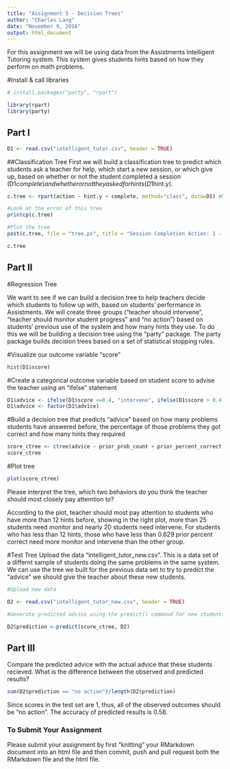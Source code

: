 ```yaml
---
title: "Assignment 5 - Decision Trees"
author: "Charles Lang"
date: "November 9, 2016"
output: html_document
---
```

For this assignment we will be using data from the Assistments Intelligent Tutoring system. This system gives students hints based on how they perform on math problems. 

#Install & call libraries
```r
# install.packages("party", "rpart")

library(rpart)
library(party)
```

## Part I

```r

D1 <- read.csv("intelligent_tutor.csv", header = TRUE)
```

##Classification Tree
First we will build a classification tree to predict which students ask a teacher for help, which start a new session, or which give up, based on whether or not the student completed a session (D1$complete) and whether or not they asked for hints (D1$hint.y). 
```r

c.tree <- rpart(action ~ hint.y + complete, method="class", data=D1) #Notice the standard R notion for a formula X ~ Y

#Look at the error of this tree
printcp(c.tree)

#Plot the tree
post(c.tree, file = "tree.ps", title = "Session Completion Action: 1 - Ask teacher, 2 - Start new session, 3 - Give up")

c.tree
```
## Part II

#Regression Tree

We want to see if we can build a decision tree to help teachers decide which students to follow up with, based on students' performance in Assistments. We will create three groups ("teacher should intervene", "teacher should monitor student progress" and "no action") based on students' previous use of the system and how many hints they use. To do this we will be building a decision tree using the "party" package. The party package builds decision trees based on a set of statistical stopping rules.

#Visualize our outcome variable "score"
```r
hist(D1$score)
```

#Create a categorical outcome variable based on student score to advise the teacher using an "ifelse" statement
```r
D1$advice <- ifelse(D1$score <=0.4, "intervene", ifelse(D1$score > 0.4 & D1$score <=0.8, "monitor", "no action"))
D1$advice <- factor(D1$advice)
```

#Build a decision tree that predicts "advice" based on how many problems students have answered before, the percentage of those problems they got correct and how many hints they required
```r
score_ctree <- ctree(advice ~ prior_prob_count + prior_percent_correct + hints,  data = D1)
score_ctree
```

#Plot tree
```r
plot(score_ctree)
```

Please interpret the tree, which two behaviors do you think the teacher should most closely pay attemtion to?

According to the plot, teacher should most pay attention to students who have more than 12 hints before, showing in the right plot, more than 25 students need monitor and nearly 20 students need intervene. For students who has less than 12 hints, those who have less than 0.629 prior percent correct need more monitor and intervene than the other group.

#Test Tree
Upload the data "intelligent_tutor_new.csv". This is a data set of a differnt sample of students doing the same problems in the same system. We can use the tree we built for the previous data set to try to predict the "advice" we should give the teacher about these new students. 

```r
#Upload new data

D2 <- read.csv("intelligent_tutor_new.csv", header = TRUE)

#Generate predicted advice using the predict() command for new students based on tree generated from old students

D2$prediction <-predict(score_ctree, D2)
``` 
## Part III
Compare the predicted advice with the actual advice that these students recieved. What is the difference between the observed and predicted results?

```r
sum(D2$prediction == "no action")/length(D2$prediction)
```
Since scores in the test set are 1, thus, all of the observed outcomes should be "no action". The accuracy of predicted results is 0.58.

### To Submit Your Assignment

Please submit your assignment by first "knitting" your RMarkdown document into an html file and then commit, push and pull request both the RMarkdown file and the html file.

